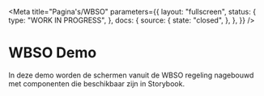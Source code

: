 
<Meta
  title="Pagina's/WBSO"
  parameters={{
    layout: "fullscreen",
    status: {
      type: "WORK IN PROGRESS",
    },
    docs: {
      source: {
        state: "closed",
      },
    },
  }}
/>

# WBSO Demo

In deze demo worden de schermen vanuit de WBSO regeling nagebouwd met componenten die beschikbaar zijn in Storybook.

<Canvas>
  <Story name="01 Voordat u start">
    <VoordatUStart />
  </Story>
</Canvas>

<Canvas>
  <Story name="02 Vormvrije aanvraag">
    <VormvrijeAanvraag />
  </Story>
</Canvas>

<Canvas>
  <Story name="03 Aanvrager">
    <Aanvrager />
  </Story>
</Canvas>
